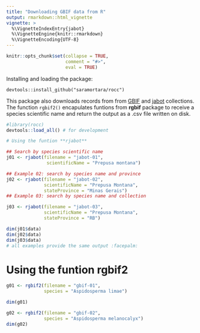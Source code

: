 ```yaml
---
title: "Downloading GBIF data from R"
output: rmarkdown::html_vignette
vignette: >
  %\VignetteIndexEntry{jabot}
  %\VignetteEngine{knitr::rmarkdown}
  %\VignetteEncoding{UTF-8}
---
```


```r
knitr::opts_chunk$set(collapse = TRUE,
                      comment = "#>",
                      eval = TRUE)
```

Installing and loading the package:

`devtools::install_github("saramortara/rocc")`

This package also downloads records from from [GBIF](https://www.gbif.org/) and [jabot](http://jabot.jbrj.gov.br/v3/consulta.php) collections. The function `rgbif2()` encapulates funtions from **rgbif** package to receive a species scientific name and return the output as a .csv file written on disk. 

```r
#library(rocc)
devtools::load_all() # for development
```

```r
# Using the funtion **rjabot**

## Search by species scientific name
j01 <- rjabot(filename = "jabot-01", 
               scientificName = "Prepusa montana") 
```

```r
## Example 02: search by species name and province
j02 <- rjabot(filename = "jabot-02", 
              scientificName = "Prepusa Montana",
              stateProvince = "Minas Gerais")
## Example 03: search by species name and collection

j03 <- rjabot(filename = "jabot-03", 
              scientificName = "Prepusa Montana",
              stateProvince = "RB")

dim(j01$data)
dim(j02$data)
dim(j03$data)
# all examples provide the same output :facepalm:
```

# Using the funtion **rgbif2**

```r
g01 <- rgbif2(filename = "gbif-01",
              species = "Aspidosperma limae")

dim(g01)

g02 <- rgbif2(filename = "gbif-02", 
              species = "Aspidosperma melanocalyx")
dim(g02)
```

